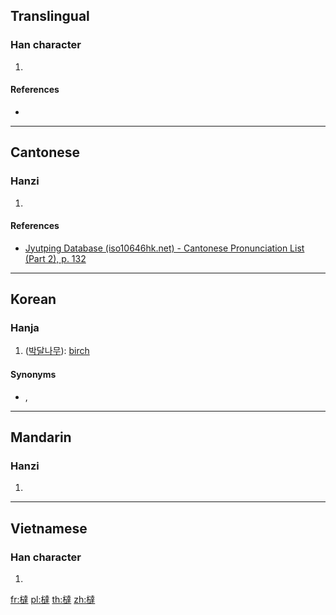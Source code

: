 ==Translingual==

===Han character===
{{Han char|rn=75|rad=木|as=13|sn=17|four=|canj=DYGQ|ids=⿰木達}}

# {{defn|Han|sort=木13}}

====References====
* {{Han ref|kx=0555.320|dkj=15625|dj=0945.170|hdz=21299.020|uh=6A7D|ud=27261}}

----

==Cantonese==

===Hanzi===
{{yue-hanzi|jyut=[[taat3]]|y=taat3}}

# {{defn|lang=yue|sort=木13}}

====References====
*[http://www.iso10646hk.net/jp/document/download.jsp Jyutping Database (iso10646hk.net) - Cantonese Pronunciation List (Part 2), p. 132]

----

==Korean==

===Hanja===
{{ko-hanja|hangeul=달|eumhun=|rv=dal|mr=tal|y=tal}}

# ([[박달나무]]): [[birch]]

====Synonyms====
* {{l|ko|檀}}, {{l|ko|樺}}

----

==Mandarin==

===Hanzi===
{{cmn-hanzi|pin=[[tà]] ([[ta4]])|wg=t'a<sup>4</sup>}}

# {{defn|lang=cmn|sort=木13}}

----

==Vietnamese==

===Han character===
{{vi-readings|rs=木13| hanviet = thớt}}

# {{defn|lang=vi|sort=木13}}

[[fr:橽]]
[[pl:橽]]
[[th:橽]]
[[zh:橽]]